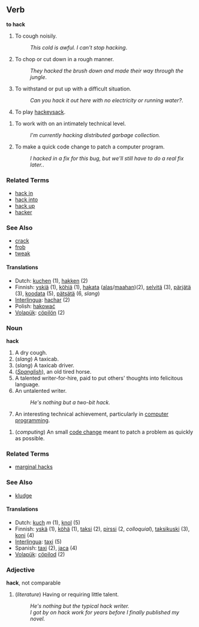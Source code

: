 =={{en}}==
==Verb==
'''to hack'''

# To cough noisily.
#:''This cold is awful.  I can't stop hacking''.
# To chop or cut down in a rough manner.
#:''They hacked the brush down and made their way through the jungle''.
# To withstand or put up with a difficult situation.
#:''Can you hack it out here with no electricity or running water?''.
# To play [[hackeysack]].
<!-- This next is doubtful.  The following two defintions are closer to what's really going on # to accomplish a difficult programming task. 
#:''She can '''hack''' like no one else and make the program work as expected''. -->
# To work with on an intimately technical level.
#: ''I'm currently hacking distributed garbage collection.''
# To make a quick code change to patch a computer program.
#:''I hacked in a fix for this bug, but we'll still have to do a real fix later.''.
<!-- see [[hack into]] #to gain illegal access to a computer network. (Actually called a "[[crack]]" in computer parlance). -->

===Related Terms===
*[[hack in]]
*[[hack into]]
*[[hack up]]
*[[hacker]]

===See Also===
*[[crack]]
*[[frob]]
*[[tweak]]

==== Translations ====
*Dutch: [[kuchen]] (1), [[hakken]] (2)
*Finnish: [[yskiä]] (1), [[köhiä]] (1), [[hakata#Finnish|hakata]] ([[alas]]/[[maa#Finnish|maahan]])(2), [[selvitä]] (3), [[pärjätä]] (3), [[koodata]] (5), [[pätsätä]] (6, ''slang'')
*[[Interlingua]]: [[hachar]] (2)
*Polish: [[hakować]]
*[[Volapük]]: [[cöpilön]] (2)

===Noun===
'''hack'''

# A dry cough.
# (''slang'') A taxicab.
# (''slang'') A taxicab driver.
# (''[[Spanglish]]''), an old tired horse.
# A talented writer-for-hire, paid to put others' thoughts into felicitous language.
#An untalented writer.  
#:''He's nothing but a two-bit hack.''
# An interesting technical achievement, particularly in [[computer programming]].
<!-- #an illegal attempt to gain access to a computer network. (Actually called a "[[crack]]" in [[computer]] parlance). --- Does anyone actually say this, or is it a presumed back-formation of hacker? -->
# (''computing'') An small [[code change]] meant to patch a problem as quickly as possible.

===Related Terms===
*[[marginal hacks]]

===See Also===
*[[kludge]]

==== Translations ====
*Dutch: [[kuch]] ''m'' (1), [[knol]] (5)
*Finnish: [[yskä]] (1), [[köhä]] (1), [[taksi]] (2), [[pirssi]] (2, ''colloquial''), [[taksikuski]] (3), [[koni#Finnish|koni]] (4)
*[[Interlingua]]: [[taxi]] (5)
*Spanish: [[taxi]] (2), [[jaca]] (4)
*[[Volapük]]: [[cöpilod]] (2)

===Adjective===
'''hack''', not comparable

# (''literature'') Having or requiring little talent.
#:''He's nothing but the typical hack writer.''
#:''I got by on hack work for years before I finally published my novel.''